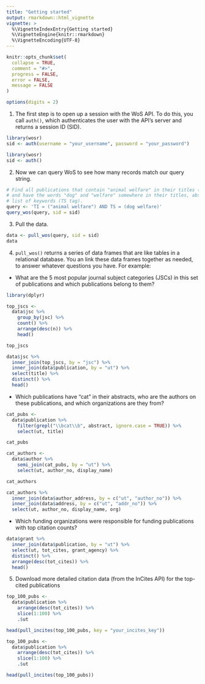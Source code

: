```yaml
---
title: "Getting started"
output: rmarkdown::html_vignette
vignette: >
  %\VignetteIndexEntry{Getting started}
  %\VignetteEngine{knitr::rmarkdown}
  %\VignetteEncoding{UTF-8}
---
```


```r
knitr::opts_chunk$set(
  collapse = TRUE,
  comment = "#>",
  progress = FALSE,
  error = FALSE, 
  message = FALSE
)

options(digits = 2)
```

1. The first step is to open up a session with the WoS API. To do this, you call `auth()`, which authenticates the user with the API's server and returns a session ID (SID).

```r
library(wosr)
sid <- auth(username = "your_username", password = "your_password")
```

```r
library(wosr)
sid <- auth()
```

2. Now we can query WoS to see how many records match our query string.

```r
# Find all publications that contain "animal welfare" in their titles (TI tag)
# and have the words "dog" and "welfare" somewhere in their titles, abstracts, or
# list of keywords (TS tag).
query <- 'TI = ("animal welfare") AND TS = (dog welfare)'
query_wos(query, sid = sid)
```

3. Pull the data.

```r
data <- pull_wos(query, sid = sid)
data
```

4. `pull_wos()` returns a series of data frames that are like tables in a relational database. You an link these data frames together as needed, to answer whatever questions you have. For example:

- What are the 5 most popular journal subject categories (JSCs) in this set of publications and which publications belong to them?

```r
library(dplyr)

top_jscs <- 
  data$jsc %>% 
    group_by(jsc) %>% 
    count() %>% 
    arrange(desc(n)) %>% 
    head()

top_jscs
```

```r
data$jsc %>% 
  inner_join(top_jscs, by = "jsc") %>% 
  inner_join(data$publication, by = "ut") %>% 
  select(title) %>% 
  distinct() %>% 
  head()
```

- Which publications have "cat" in their abstracts, who are the authors on these publications, and which organizations are they from?

```r
cat_pubs <- 
  data$publication %>% 
    filter(grepl("\\bcat\\b", abstract, ignore.case = TRUE)) %>% 
    select(ut, title)

cat_pubs
```

```r
cat_authors <- 
  data$author %>% 
    semi_join(cat_pubs, by = "ut") %>% 
    select(ut, author_no, display_name)

cat_authors
```

```r
cat_authors %>% 
  inner_join(data$author_address, by = c("ut", "author_no")) %>% 
  inner_join(data$address, by = c("ut", "addr_no")) %>% 
  select(ut, author_no, display_name, org)
```

- Which funding organizations were responsible for funding publications with top citation counts?

```r
data$grant %>% 
  inner_join(data$publication, by = "ut") %>% 
  select(ut, tot_cites, grant_agency) %>% 
  distinct() %>% 
  arrange(desc(tot_cites)) %>% 
  head()
```

5. Download more detailed citation data (from the InCites API) for the top-cited publications

```r
top_100_pubs <- 
  data$publication %>% 
    arrange(desc(tot_cites)) %>% 
    slice(1:100) %>% 
    .$ut

head(pull_incites(top_100_pubs, key = "your_incites_key"))
```

```r
top_100_pubs <- 
  data$publication %>% 
    arrange(desc(tot_cites)) %>% 
    slice(1:100) %>% 
    .$ut

head(pull_incites(top_100_pubs))
```
